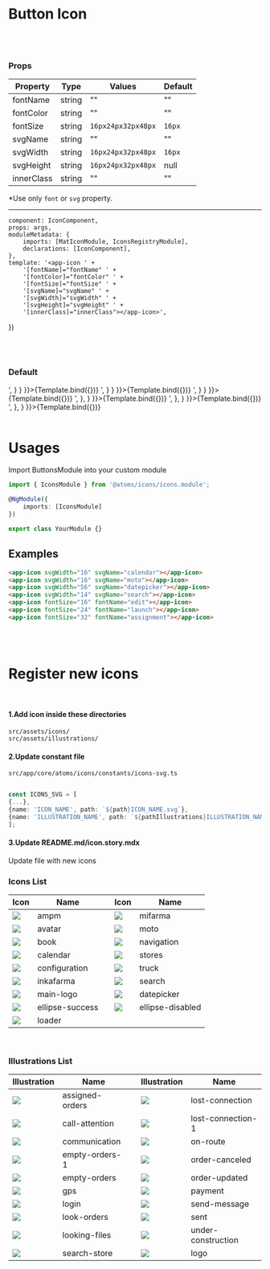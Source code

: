 
<Meta
    title="Atoms/Icon"
    component={IconComponent}/>

# Button Icon
<br/>
<br/>

### Props
| Property | Type  | Values | Default  |
| ------ | --------- |------ | --------- |
| fontName    | string   | "" | "" |
| fontColor    | string   | "" | "" |
| fontSize      | string   | <code>16px</code><code>24px</code><code>32px</code><code>48px</code> | <code>16px</code> |
| svgName    | string   | "" | "" |
| svgWidth      | string   | <code>16px</code><code>24px</code><code>32px</code><code>48px</code> | <code>16px</code> |
| svgHeight      | string   | <code>16px</code><code>24px</code><code>32px</code><code>48px</code> | null |
| innerClass    | string   |     ""    |  ""  |

*Use only <code>font</code> or <code>svg</code> property.


------

    component: IconComponent,
    props: args,
    moduleMetadata: {
        imports: [MatIconModule, IconsRegistryModule],
        declarations: [IconComponent],
    },
    template: '<app-icon ' +
        '[fontName]="fontName" ' +
        '[fontColor]="fontColor" ' +
        '[fontSize]="fontSize" ' +
        '[svgName]="svgName" ' +
        '[svgWidth]="svgWidth" ' +
        '[svgHeight]="svgHeight" ' +
        '[innerClass]="innerClass"></app-icon>',
})

<br/>
<br/>

### Default

<Canvas>
    <Story name='Font Name'
           args={{
               fontName: 'launch'
           }}
           parameters={{
               docs: {
                   source: {
                       code: '<app-icon fontName="launch"></app-icon>',
                   }
               }
           }}>{Template.bind({})}
    </Story>
    <Story name='Font Size'
           args={{
               fontName: 'launch',
               fontSize: '24px',
               innerClass: 'text-primary'
           }}
           parameters={{
               docs: {
                   source: {
                       code: '<app-icon fontName="launch" fontSize="24px" innerClass="text-primary"></app-icon>',
                   }
               }
           }}>{Template.bind({})}
    </Story>
    <Story name='Font Color'
           args={{
               fontName: 'launch',
               fontSize: '32px',
               fontColor: 'lightblue'
           }}
           parameters={{
               docs: {
                   source: {
                       code: '<app-icon fontName="launch" fontSize="32px" fontColor="lightblue"></app-icon>',
                   }
               }
           }}>{Template.bind({})}
    </Story>
    <Story name='Svg Name'
           height={200}
           args={{
               svgName: 'avatar'
           }}
           parameters={{
               docs: {
                   source: {
                       code: '<app-icon svgName="avatar"></app-icon>',
                   },
               }
           }}>{Template.bind({})}
    </Story>
    <Story name='Svg Width'
           height={250}
           args={{
               svgName: 'send-message',
               svgWidth: '200px'
           }}
           parameters={{
               docs: {
                   source: {
                       code: '<app-icon svgName="send-message" svgWidth="200px"></app-icon>',
                   },
               }
           }}>{Template.bind({})}
    </Story>
    <Story name='Svg Height'
           height={200}
           args={{
               svgName: 'logo',
               svgWidth: '174px',
               svgHeight: '20px',
           }}
           parameters={{
               docs: {
                   source: {
                       code: '<app-icon svgName="sent" svgWidth="174px" svgHeight="20px"></app-icon>',
                   },
               }
           }}>{Template.bind({})}
    </Story>
</Canvas>

<br/>
<br/>

# Usages
Import ButtonsModule into your custom module

```typescript
import { IconsModule } from '@atoms/icons/icons.module';

@NgModule({
    imports: [IconsModule]
})

export class YourModule {}
```

## Examples

  ```html
<app-icon svgWidth="16" svgName="calendar"></app-icon>
<app-icon svgWidth="16" svgName="moto"></app-icon>
<app-icon svgWidth="56" svgName="datepicker"></app-icon>
<app-icon svgWidth="14" svgName="search"></app-icon>
<app-icon fontSize="16" fontName="edit"></app-icon>
<app-icon fontSize="24" fontName="launch"></app-icon>
<app-icon fontSize="32" fontName="assignment"></app-icon>
  ```

<br/>
<br/>

# Register new icons
<br/>

#### 1.Add icon inside these directories

  ````
  src/assets/icons/
  src/assets/illustrations/
  ````

#### 2.Update constant file

<code>src/app/core/atoms/icons/constants/icons-svg.ts</code>

   ````typescript

const ICONS_SVG = [
{...},
{name: 'ICON_NAME', path: `${path}ICON_NAME.svg`},
{name: 'ILLUSTRATION_NAME', path: `${pathIllustrations}ILLUSTRATION_NAME.svg`},
];
   ````

#### 3.Update README.md/icon.story.mdx

Update file with new icons

### Icons List

| Icon | Name |   |Icon | Name |
|------|------|---|-----|------|
|![](../../../../assets/icons/ampm.svg)             | ampm                  ||      ![](../../../../assets/icons/mifarma.svg)           | mifarma             |
|![](../../../../assets/icons/avatar.svg)           | avatar                ||      ![](../../../../assets/icons/moto.svg)              | moto                |
|![](../../../../assets/icons/book.svg)             | book                  ||      ![](../../../../assets/icons/navigation.svg)        | navigation          |
|![](../../../../assets/icons/calendar.svg)         | calendar              ||      ![](../../../../assets/icons/stores.svg)            | stores              |
|![](../../../../assets/icons/configuration.svg)    | configuration         ||      ![](../../../../assets/icons/truck.svg)             | truck               |
|![](../../../../assets/icons/inkafarma.svg)        | inkafarma             ||      ![](../../../../assets/icons/search.svg)            | search              |
|![](../../../../assets/icons/main-logo.svg)        | main-logo             ||      ![](../../../../assets/icons/datepicker.svg)        | datepicker          |
|![](../../../../assets/icons/ellipse-success.svg)  | ellipse-success       ||      ![](../../../../assets/icons/ellipse-disabled.svg)  | ellipse-disabled    |
|![](../../../../assets/icons/loader.svg)           | loader                ||           |               |

<br/>

### Illustrations List
|Illustration | Name |   | Illustration | Name |
|-------------|------|---|--------------|------|
|![](../../../../assets/illustrations/assigned-orders.svg)      | assigned-orders       ||      ![](../../../../assets/illustrations/lost-connection.svg)       | lost-connection       |
|![](../../../../assets/illustrations/call-attention.svg)       | call-attention        ||      ![](../../../../assets/illustrations/lost-connection-1.svg)     | lost-connection-1     |
|![](../../../../assets/illustrations/communication.svg)        | communication         ||      ![](../../../../assets/illustrations/on-route.svg)              | on-route              |
|![](../../../../assets/illustrations/empty-orders-1.svg)       | empty-orders-1        ||      ![](../../../../assets/illustrations/order-canceled.svg)        | order-canceled        |
|![](../../../../assets/illustrations/empty-orders.svg)         | empty-orders          ||      ![](../../../../assets/illustrations/order-updated.svg)         | order-updated         |
|![](../../../../assets/illustrations/gps.svg)                  | gps                   ||      ![](../../../../assets/illustrations/payment.svg)               | payment               |
|![](../../../../assets/illustrations/login.svg)                | login                 ||      ![](../../../../assets/illustrations/send-message.svg)          | send-message          |
|![](../../../../assets/illustrations/look-orders.svg)          | look-orders           ||      ![](../../../../assets/illustrations/sent.svg)                  | sent                  |
|![](../../../../assets/illustrations/looking-files.svg)        | looking-files         ||      ![](../../../../assets/illustrations/under-construction.svg)    | under-construction    |
|![](../../../../assets/illustrations/search-store.svg)         | search-store          ||      ![](../../../../assets/illustrations/logo.svg)                  | logo                  |











